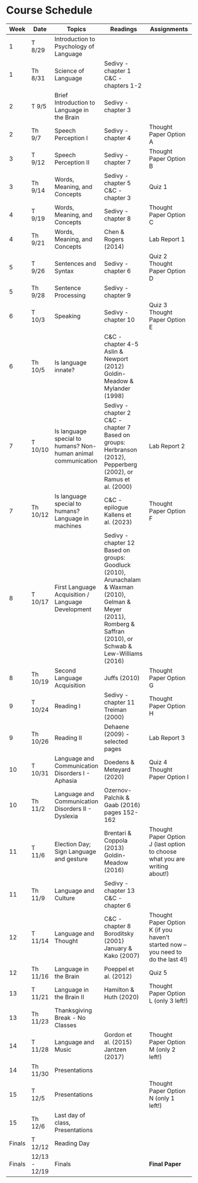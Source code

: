 # Course Schedule {-}

| Week | Date | Topics | Readings  | Assignments |
|------|--------|-----------------|-------------------------|------------------------|
| 1 | T 8/29  | Introduction to Psychology of Language |  | |
| 1 | Th 8/31 | Science of Language | Sedivy - chapter 1<br /> C&C - chapters 1-2 | |
| 2 | T 9/5 | Brief Introduction to Language in the Brain | Sedivy - chapter 3 | |
| 2 | Th 9/7 | Speech Perception I | Sedivy - chapter 4  | Thought Paper Option A |
| 3 | T 9/12 | Speech Perception II | Sedivy - chapter 7  | Thought Paper Option B |
| 3 | Th 9/14 | Words, Meaning, and Concepts | Sedivy - chapter 5<br /> C&C - chapter 3  | Quiz 1 | 
| 4 | T 9/19 | Words, Meaning, and Concepts  | Sedivy - chapter 8 | Thought Paper Option C |
| 4 | Th 9/21 | Words, Meaning, and Concepts | Chen & Rogers (2014) |  Lab Report 1 |
| 5 | T 9/26 | Sentences and Syntax | Sedivy - chapter 6 | Quiz 2<br /> Thought Paper Option D  | 
| 5 | Th 9/28 | Sentence Processing  | Sedivy - chapter 9 |  |
| 6 | T 10/3 | Speaking  | Sedivy - chapter 10 | Quiz 3 <br />Thought Paper Option E |
| 6 | Th 10/5 | Is language innate?  | C&C - chapter 4-5<br /> Aslin & Newport (2012) <br /> Goldin-Meadow & Mylander (1998) | |
| 7 | T 10/10 | Is language special to humans? Non-human animal communication | Sedivy - chapter 2<br /> C&C - chapter 7<br /> Based on groups:  Herbranson (2012), Pepperberg (2002), or Ramus et al. (2000) | Lab Report 2 |
| 7 | Th 10/12  | Is language special to humans? Language in machines  | C&C - epilogue<br /> Kallens et al. (2023) |  Thought Paper Option F |
| 8 | T 10/17 | First Language Acquisition / Language Development | Sedivy - chapter 12<br /> Based on groups: Goodluck (2010), Arunachalam & Waxman (2010), Gelman & Meyer (2011), Romberg & Saffran (2010), or Schwab & Lew-Williams (2016) ||
| 8 | Th 10/19 | Second Language Acquisition | Juffs (2010) | Thought Paper Option G |
| 9 | T 10/24 | Reading I | Sedivy - chapter 11<br /> Treiman (2000) | Thought Paper Option H |
| 9 | Th 10/26 | Reading II | Dehaene (2009) - selected pages | Lab Report 3 |  
| 10 | T 10/31 | Language and Communication Disorders I - Aphasia | Doedens & Meteyard (2020) | Quiz 4<br /> Thought Paper Option I  |
| 10 | Th 11/2 | Language and Communication Disorders II - Dyslexia | Ozernov-Palchik & Gaab (2016) pages 152-162 ||
| 11 | T 11/6  | Election Day; Sign Language and gesture | Brentari & Coppola (2013)<br /> Goldin-Meadow (2016) | Thought Paper Option J (last option to choose what you are writing about!) | 
| 11 | Th 11/9 | Language and Culture | Sedivy - chapter 13<br /> C&C - chapter 6 ||
| 12  | T 11/14 | Language and Thought | C&C - chapter 8<br /> Boroditsky (2001)<br /> January & Kako (2007) | Thought Paper Option K (if you haven't started now -- you need to do the last 4!) |
| 12  | Th 11/16  | Language in the Brain | Poeppel et al. (2012) | Quiz 5 |
| 13  | T 11/21 | Language in the Brain II | Hamilton & Huth (2020)  | Thought Paper Option L (only 3 left!) |
| 13  | Th 11/23 | Thanksgiving Break - No Classes  | | |
| 14  | T 11/28  | Language and Music | Gordon et al. (2015)<br /> Jantzen (2017) | Thought Paper Option M (only 2 left!) | 
| 14  | Th 11/30  | Presentations | | |
| 15  | T 12/5 | Presentations | | Thought Paper Option N (only 1 left!) |
| 15  | Th 12/6  | Last day of class, Presentations  | | |
| Finals | T 12/12  | Reading Day | |  |
| Finals | 12/13 - 12/19 | Finals | | **Final Paper** |


